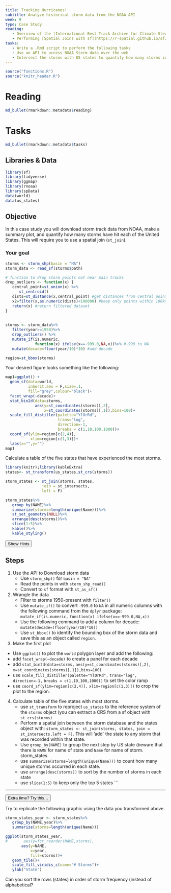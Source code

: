 ```yaml
---
title: Tracking Hurricanes!
subtitle: Analyze historical storm data from the NOAA API
week: 9
type: Case Study
reading:
   - Overview of the [International Best Track Archive for Climate Stewardship (IBTrACS)](https://www.ncdc.noaa.gov/ibtracs/index.php?name=ibtracs-data-access)
   - Performing [Spatial Joins with sf](https://r-spatial.github.io/sf/reference/st_join.html)
tasks:
   - Write a .Rmd script to perform the following tasks
   - Use an API to access NOAA Storm data over the web
   - Intersect the storms with US states to quantify how many storms in the database have hit each state.
---
```


```r
source("functions.R")
source("knitr_header.R")
```

# Reading

```r
md_bullet(rmarkdown::metadata$reading)
```

# Tasks

```r
md_bullet(rmarkdown::metadata$tasks)
```

## Libraries & Data

```r
library(sf)
library(tidyverse)
library(ggmap)
library(rnoaa)
library(spData)
data(world)
data(us_states)
```

## Objective

In this case study you will download storm track data from NOAA, make a summary plot, and quantify how many storms have hit each of the United States.  This will require you to use a spatial join (`st_join`).

### Your goal
```r
storms <- storm_shp(basin = "NA")
storm_data <- read_sf(storms$path)
```

```r
# function to drop storm points not near main tracks
drop_outliers <- function(x) {
   central_point=st_union(x) %>% 
      st_centroid()
   dists=st_distance(x,central_point) #get distances from central point
   x2=filter(x,as.numeric(dists)<100000) #keep only points within 100km of centroid 
   return(x) #return filtered dataset 
}
   
   
storms <- storm_data%>%
   filter(year>=1950)%>%
   drop_outliers() %>% 
   mutate_if(is.numeric, 
             function(x) ifelse(x==-999.0,NA,x))%>% #-999 to NA
   mutate(decade=floor(year/10)*10) #add decade

region=st_bbox(storms)
```
Your desired figure looks something like the following:
```r
map1=ggplot() +
  geom_sf(data=world,
          inherit.aes = F,size=.1,
          fill="grey",colour="black")+
  facet_wrap(~decade)+
  stat_bin2d(data=storms,
             aes(y=st_coordinates(storms)[,2],
                 x=st_coordinates(storms)[,1]),bins=100)+
  scale_fill_distiller(palette="YlOrRd",
                       trans="log",
                       direction=-1,
                       breaks = c(1,10,100,1000))+
  coord_sf(ylim=region[c(2,4)],
           xlim=region[c(1,3)])+
  labs(x="",y="")
map1
```


Calculate a table of the five states that have experienced the most storms.
```r
library(knitr);library(kableExtra)
states<- st_transform(us_states,st_crs(storms))

storm_states <- st_join(storms, states, 
                join = st_intersects, 
                left = F)

storm_states%>%
   group_by(NAME)%>%
   summarize(storms=length(unique(Name)))%>%
   st_set_geometry(NULL)%>%
   arrange(desc(storms))%>%
   slice(1:5)%>%
   kable()%>%
   kable_styling()
```


<div class="well">
<button data-toggle="collapse" class="btn btn-primary btn-sm round" data-target="#demo1">Show Hints</button>
<div id="demo1" class="collapse">

## Steps

1. Use the API to Download storm data
   * Use `storm_shp()` for `basin = "NA"`
   * Read the points in with `storm_shp_read()`
   * Convert to `sf` format with `st_as_sf()`
2. Wrangle the data
   * Filter to storms 1950-present with `filter()`
   * Use `mutate_if()` to convert `-999.0` to `NA` in all numeric columns with the following command from the `dplyr` package: `mutate_if(is.numeric,` `function(x) ifelse(x==-999.0,NA,x))`
   * Use the following command to add a column for decade: `mutate(decade=(floor(year/10)*10))`
   * Use `st_bbox()` to identify the bounding box of the storm data and save this as an object called `region`.
3.  Make the first plot
   * Use `ggplot()` to plot the `world` polygon layer and add the following:
   * add `facet_wrap(~decade)` to create a panel for each decade
   * add `stat_bin2d(data=storms,` `aes(y=st_coordinates(storms)[,2],` `x=st_coordinates(storms)[,1]),bins=100)`
   * use 
`scale_fill_distiller(palette="YlOrRd",` 
`trans="log",` 
`direction=-1,`
`breaks = c(1,10,100,1000))` to set the color ramp
   * use `coord_sf(ylim=region[c(2,4)],`
   `xlim=region[c(1,3)])` to crop the plot to the region.
4. Calculate table of the five states with most storms.
   * use `st_transform` to reproject `us_states` to the reference system of the `storms` object (you can extract a CRS from a sf object with `st_crs(storms)`
   * Perform a spatial join between the storm database and the states object with: `storm_states <- st_join(storms, states, `
   `join = st_intersects,left = F)`.  This will 'add` the state to any storm that was recorded within that state.
   * Use `group_by(NAME)` to group the next step by US state (beware that there is `NAME` for name of state and `Name` for name of storm.  storm_states
   * use `summarize(storms=length(unique(Name)))` to count how many unique storms occurred in each state.
   * use `arrange(desc(storms))` to sort by the number of storms in each state
   * use `slice(1:5)` to keep only the top 5 states
```


</div>
</div>

---

<div class="extraswell">
<button data-toggle="collapse" class="btn btn-link" data-target="#extras">
Extra time? Try this...
</button>
<div id="extras" class="collapse">


Try to replicate the following graphic using the data you transformed above.

```r
storm_states_year <- storm_states%>%
   group_by(NAME,year)%>%
   summarize(storms=length(unique(Name)))

ggplot(storm_states_year,
#       aes(y=fct_reorder(NAME,storms),
       aes(y=NAME,
           x=year,
           fill=storms))+
   geom_tile()+
   scale_fill_viridis_c(name="# Storms")+
   ylab("State")
```

Can you sort the rows (states) in order of storm frequency (instead of alphabetical?
</div>
</div>